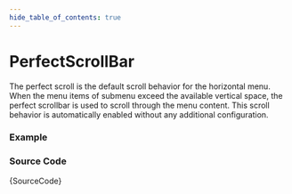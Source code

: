 ```yaml
---
hide_table_of_contents: true
---
```



# PerfectScrollBar

The perfect scroll is the default scroll behavior for the horizontal menu. When the menu items of submenu exceed the available vertical space, the perfect scrollbar is used to scroll through the menu content. This scroll behavior is automatically enabled without any additional configuration.

### Example

<BrowserWindow url='/horizontal-menu/menu-scroll/perfect-scroll'>
  <Provider>
    <PerfectScroll />
  </Provider>
</BrowserWindow>

### Source Code

<TsToJsCodeSnippet>{SourceCode}</TsToJsCodeSnippet>
